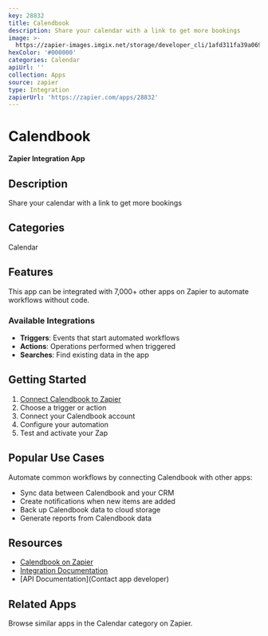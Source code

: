 ```yaml
---
key: 28832
title: Calendbook
description: Share your calendar with a link to get more bookings
image: >-
  https://zapier-images.imgix.net/storage/developer_cli/1afd311fa39a069de6108260820401be.png?auto=format%2Ccompress&ixlib=python-3.0.0&q=50
hexColor: '#000000'
categories: Calendar
apiUrl: ''
collection: Apps
source: zapier
type: Integration
zapierUrl: 'https://zapier.com/apps/28832'
---
```

# Calendbook

**Zapier Integration App**

## Description

Share your calendar with a link to get more bookings

## Categories

Calendar

## Features

This app can be integrated with 7,000+ other apps on Zapier to automate workflows without code.

### Available Integrations

- **Triggers**: Events that start automated workflows
- **Actions**: Operations performed when triggered
- **Searches**: Find existing data in the app

## Getting Started

1. [Connect Calendbook to Zapier](https://zapier.com/apps/28832)
2. Choose a trigger or action
3. Connect your Calendbook account
4. Configure your automation
5. Test and activate your Zap

## Popular Use Cases

Automate common workflows by connecting Calendbook with other apps:

- Sync data between Calendbook and your CRM
- Create notifications when new items are added
- Back up Calendbook data to cloud storage
- Generate reports from Calendbook data

## Resources

- [Calendbook on Zapier](https://zapier.com/apps/28832)
- [Integration Documentation](https://zapier.com/apps/28832/integrations)
- [API Documentation](Contact app developer)

## Related Apps

Browse similar apps in the Calendar category on Zapier.
